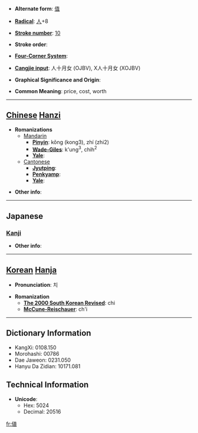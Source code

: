 * '''Alternate form''': [[值]]

* '''[[Wiktionary:Chinese radical index| Radical]]''': [[Wiktionary:Chinese radical index 人|人]]+8

* '''[[Wiktionary:Chinese total strokes index|Stroke number]]''': [[Wiktionary:Chinese total strokes index 10|10]]

* '''Stroke order''': 

* '''[[Wiktionary:Chinese four corner index|Four-Corner System]]''': 

* '''[[Wiktionary:Chinese Cangjie index|Cangjie input]]''': 人十月女 (OJBV), X人十月女 (XOJBV)

* '''Graphical Significance and Origin''': 

* '''Common Meaning''': price, cost, worth

----

== [[Chinese]] [[Hanzi]] ==

* '''Romanizations'''
** [[Mandarin]]
*** '''[[Pinyin]]''': kǒng (kong3), zhí (zhi2)
*** '''[[Wade-Giles]]''': k'ung<sup>3</sup>, chih<sup>2</sup>
*** '''[[Yale]]''': 
**[[Cantonese]]
***'''[[Jyutping]]''':
***'''[[Penkyamp]]''': 
***'''[[Yale]]''': 

* '''Other info''': 

----

==Japanese==
===[[Kanji]]===
{{kanji|on readings=[[ち]] (chi), [[ちょく]] (choku)
|kun readings=[[ね]] (ne), [[あたい]] (atai), [[あう]] (au)
}}

* '''Other info''':  

----

== [[Korean]] [[Hanja]] ==

* '''Pronunciation''': 치

* '''Romanization'''
** '''[[The 2000 South Korean Revised Romanization|The 2000 South Korean Revised]]''': chi
** '''[[McCune-Reischauer]]''': ch'i

----

== Dictionary Information ==

* KangXi: 0108.150
* Morohashi: 00786
* Dae Jaweon: 0231.050
* Hanyu Da Zidian: 10171.081

== Technical Information ==

* '''Unicode''':
** Hex: 5024
** Decimal: 20516

[[fr:値]]